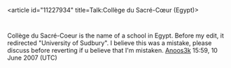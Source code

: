 <article id="11227934" title=Talk:Collège du Sacré-Cœur (Egypt)>
	<talkpage id="11227934" title="Talk:Collège du Sacré-Cœur (Egypt)">
{{WikiProject Egypt|class=Stub|importance=Low}}

Collège du Sacré-Coeur is the name of a school in Egypt. Before my edit, it redirected &quot;University of Sudbury&quot;. I believe this was a mistake, please discuss before reverting if u believe that I'm mistaken. [[User:Anoos3k|Anoos3k]] 15:59, 10 June 2007 (UTC)
	</talkpage>
</article>